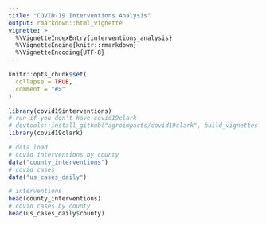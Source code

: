 ```yaml
---
title: "COVID-19 Interventions Analysis"
output: rmarkdown::html_vignette
vignette: >
  %\VignetteIndexEntry{interventions_analysis}
  %\VignetteEngine{knitr::rmarkdown}
  %\VignetteEncoding{UTF-8}
---
```


```r
knitr::opts_chunk$set(
  collapse = TRUE,
  comment = "#>"
)
```

```r
library(covid19interventions)
# run if you don't have covid19clark
# devtools::install_github("agroimpacts/covid19clark", build_vignettes = TRUE)
library(covid19clark)
```


```r
# data load
# covid interventions by county
data("county_interventions")
# covid cases
data("us_cases_daily")
```

```r
# interventions
head(county_interventions)
# covid cases by county
head(us_cases_daily$county)
```

